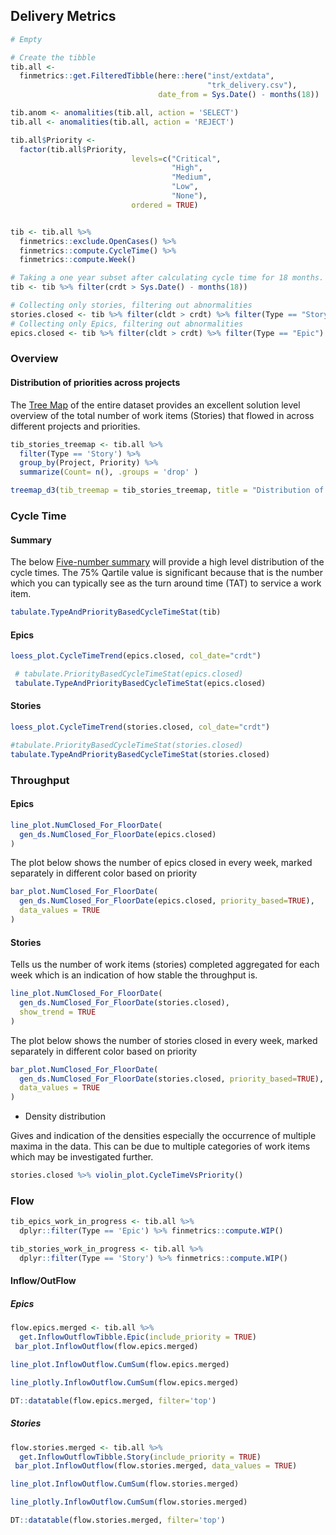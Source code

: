 ## Delivery Metrics 

```r
# Empty

```

```r

# Create the tibble
tib.all <-
  finmetrics::get.FilteredTibble(here::here("inst/extdata",
                                            "trk_delivery.csv"),
                                 date_from = Sys.Date() - months(18))

tib.anom <- anomalities(tib.all, action = 'SELECT')
tib.all <- anomalities(tib.all, action = 'REJECT')

tib.all$Priority <- 
  factor(tib.all$Priority, 
                           levels=c("Critical",
                                    "High", 
                                    "Medium", 
                                    "Low", 
                                    "None"), 
                           ordered = TRUE)


tib <- tib.all %>%
  finmetrics::exclude.OpenCases() %>% 
  finmetrics::compute.CycleTime() %>%
  finmetrics::compute.Week()

# Taking a one year subset after calculating cycle time for 18 months.
tib <- tib %>% filter(crdt > Sys.Date() - months(18))

# Collecting only stories, filtering out abnormalities
stories.closed <- tib %>% filter(cldt > crdt) %>% filter(Type == "Story")
# Collecting only Epics, filtering out abnormalities
epics.closed <- tib %>% filter(cldt > crdt) %>% filter(Type == "Epic")


```

### Overview 

#### Distribution of priorities across projects

The [Tree Map](https://en.wikipedia.org/wiki/Treemapping) of the entire dataset
provides an excellent solution level overview of the total number of 
work items (Stories) that flowed in across different projects and priorities.


```r

tib_stories_treemap <- tib.all %>% 
  filter(Type == 'Story') %>%
  group_by(Project, Priority) %>% 
  summarize(Count= n(), .groups = 'drop' )

```

```r

treemap_d3(tib_treemap = tib_stories_treemap, title = "Distribution of priorities across projects")

```


###  Cycle Time


#### Summary

The below [Five-number summary](https://en.wikipedia.org/wiki/Five-number_summary) 
will provide a high level distribution of the cycle times. 
The 75% Qartile value is significant because that is the number which you can 
typically see as the turn around time (TAT) to service a work item.

```r

tabulate.TypeAndPriorityBasedCycleTimeStat(tib)

```

#### Epics


```r
loess_plot.CycleTimeTrend(epics.closed, col_date="crdt")
```


```r
 # tabulate.PriorityBasedCycleTimeStat(epics.closed)
 tabulate.TypeAndPriorityBasedCycleTimeStat(epics.closed)
```

#### Stories

```r

loess_plot.CycleTimeTrend(stories.closed, col_date="crdt")

```


```r

#tabulate.PriorityBasedCycleTimeStat(stories.closed)
tabulate.TypeAndPriorityBasedCycleTimeStat(stories.closed)

```

### Throughput

#### Epics

```r

line_plot.NumClosed_For_FloorDate(
  gen_ds.NumClosed_For_FloorDate(epics.closed)
)

```

The plot below shows the number of epics closed in every week, marked separately in different color based on priority

```r

bar_plot.NumClosed_For_FloorDate(
  gen_ds.NumClosed_For_FloorDate(epics.closed, priority_based=TRUE),
  data_values = TRUE
)

```

#### Stories


Tells us the number of work items (stories) completed aggregated for each 
week which is an indication of how stable the throughput is.

```r

line_plot.NumClosed_For_FloorDate(
  gen_ds.NumClosed_For_FloorDate(stories.closed), 
  show_trend = TRUE
)

```

The plot below shows the number of stories closed in every week, marked separately in different color based on priority


```r

bar_plot.NumClosed_For_FloorDate(
  gen_ds.NumClosed_For_FloorDate(stories.closed, priority_based=TRUE),
  data_values = TRUE
)

```

- Density distribution

Gives and indication of the densities especially the occurrence of multiple maxima in the data. This can be due to multiple categories of work items which may be investigated further. 

```r

stories.closed %>% violin_plot.CycleTimeVsPriority()

```


### Flow

<!-- #### Work in Progress (WiP) -->

<!-- ##### Epics  -->

```r
tib_epics_work_in_progress <- tib.all %>%
  dplyr::filter(Type == 'Epic') %>% finmetrics::compute.WIP()

```

<!-- ```{r trk-epics-work-in-progress-fig , include=TRUE, echo=FALSE, out.width='80%', fig.asp=.75, fig.cap="WiP in Days", fig.align='center', cache=TRUE} -->
<!-- areaPlot.WiP(tib_epics_work_in_progress) -->
<!-- ``` -->

<!-- ##### Stories -->

```r
tib_stories_work_in_progress <- tib.all %>%
  dplyr::filter(Type == 'Story') %>% finmetrics::compute.WIP()

```

<!-- ```{r trk-stories-work-in-progress-fig , include=TRUE, echo=FALSE, out.width='80%', fig.asp=.75, fig.cap="WiP in Days", fig.align='center', cache=TRUE} -->
<!-- areaPlot.WiP(tib_stories_work_in_progress) -->
<!-- ``` -->

#### Inflow/OutFlow

##### Epics

```r
flow.epics.merged <- tib.all %>%
  get.InflowOutflowTibble.Epic(include_priority = TRUE)
 bar_plot.InflowOutflow(flow.epics.merged)
```

```r
line_plot.InflowOutflow.CumSum(flow.epics.merged)
```

```r
line_plotly.InflowOutflow.CumSum(flow.epics.merged)
```

```r
DT::datatable(flow.epics.merged, filter='top')
```
##### Stories

```r
flow.stories.merged <- tib.all %>%
  get.InflowOutflowTibble.Story(include_priority = TRUE)
 bar_plot.InflowOutflow(flow.stories.merged, data_values = TRUE)
```

```r
line_plot.InflowOutflow.CumSum(flow.stories.merged)
```


```r
line_plotly.InflowOutflow.CumSum(flow.stories.merged)
```

```r
DT::datatable(flow.stories.merged, filter='top')
```
